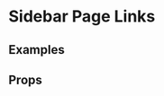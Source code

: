 
<Meta title="2 Pattern Library/4 Slices/Page Links" component={PageLinks} />

# Sidebar Page Links
 

 
## Examples

<Preview>
    <Story name="Three Links">
        <div style={{padding: "20px"}}>
            <PageLinks links={three} />
        </div>
    </Story>
</Preview>

<Preview>
    <Story name="Three Links with images">
        <div style={{padding: "20px"}}>
            <PageLinks links={three} withImages={true} />
        </div>
    </Story>
</Preview>

<Preview>
    <Story name="Four Links">
        <div style={{padding: "20px"}}>
            <PageLinks links={[...two, ...two]} />
        </div>
    </Story>
</Preview>

<Preview>
    <Story name="Five Links without gap">
        <div style={{padding: "20px"}}>
            <PageLinks links={two} />
            <PageLinks links={three} />
        </div>
    </Story>
</Preview>

<Preview>
    <Story name="Six Links">
        <div style={{padding: "20px"}}>
            <PageLinks links={[...three, ...three]} />
        </div>
    </Story>
</Preview>

<Preview>
    <Story name="Nine Links">
        <div style={{padding: "20px"}}>
            <PageLinks links={[
                ...three, ...three, ...three
            ]} />
        </div>
    </Story>
</Preview>

<Preview>
    <Story name="Twelve Links">
        <div style={{padding: "20px"}}>
            <PageLinks links={[
                ...three, ...three, ...three, ...three
            ]} />
        </div>
    </Story>
</Preview>





## Props 

<Props of={PageLinks} />
